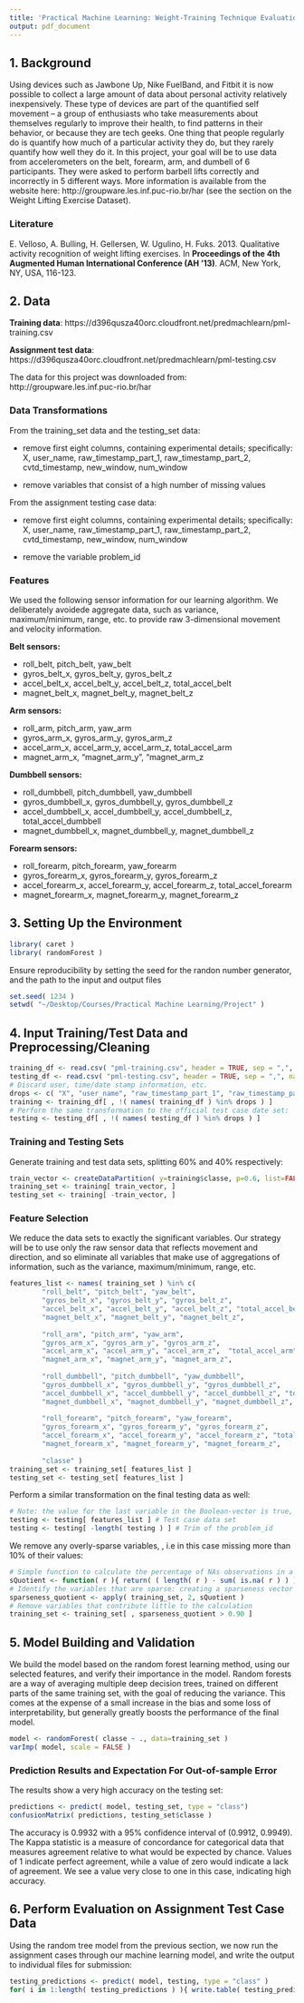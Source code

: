 ```yaml
---
title: 'Practical Machine Learning: Weight-Training Technique Evaluation'
output: pdf_document
---
```


## 1. Background

Using devices such as Jawbone Up, Nike FuelBand, and Fitbit it is now possible to collect a large amount of data about personal activity relatively inexpensively. These type of devices are part of the quantified self movement – a group of enthusiasts who take measurements about themselves regularly to improve their health, to find patterns in their behavior, or because they are tech geeks. One thing that people regularly do is quantify how much of a particular activity they do, but they rarely quantify how well they do it. In this project, your goal will be to use data from accelerometers on the belt, forearm, arm, and dumbell of 6 participants. They were asked to perform barbell lifts correctly and incorrectly in 5 different ways. More information is available from the website here: http://groupware.les.inf.puc-rio.br/har (see the section on the Weight Lifting Exercise Dataset). 

### Literature

E. Velloso, A. Bulling, H. Gellersen, W. Ugulino, H. Fuks. 2013. Qualitative activity recognition of weight lifting exercises. In __Proceedings of the 4th Augmented Human International Conference (AH '13)__. ACM, New York, NY, USA, 116-123.

## 2. Data 

**Training data**: https://d396qusza40orc.cloudfront.net/predmachlearn/pml-training.csv

**Assignment test data**: https://d396qusza40orc.cloudfront.net/predmachlearn/pml-testing.csv

The data for this project was downloaded from: http://groupware.les.inf.puc-rio.br/har

### Data Transformations

From the training_set data and the testing_set data:

* remove first eight columns, containing experimental details; specifically: X, user_name, raw_timestamp_part_1, raw_timestamp_part_2, cvtd_timestamp, new_window, num_window

* remove variables that consist of a high number of missing values

From the assignment testing case data:

* remove first eight columns, containing experimental details; specifically: X, user_name, raw_timestamp_part_1, raw_timestamp_part_2, cvtd_timestamp, new_window, num_window

* remove the variable problem_id

### Features

We used the following sensor information for our learning algorithm. We deliberately avoidede aggregate data, such as variance, maximum/minimum, range, etc. to provide raw 3-dimensional movement and velocity information.

**Belt sensors:**

* roll_belt, pitch_belt, yaw_belt
* gyros_belt_x, gyros_belt_y, gyros_belt_z
* accel_belt_x, accel_belt_y, accel_belt_z, total_accel_belt
* magnet_belt_x, magnet_belt_y, magnet_belt_z

**Arm sensors:**

* roll_arm, pitch_arm, yaw_arm
* gyros_arm_x, gyros_arm_y, gyros_arm_z
* accel_arm_x, accel_arm_y, accel_arm_z, total_accel_arm
* magnet_arm_x, "magnet_arm_y", "magnet_arm_z

**Dumbbell sensors:**

* roll_dumbbell, pitch_dumbbell, yaw_dumbbell
* gyros_dumbbell_x, gyros_dumbbell_y, gyros_dumbbell_z
* accel_dumbbell_x, accel_dumbbell_y, accel_dumbbell_z, total_accel_dumbbell
* magnet_dumbbell_x, magnet_dumbbell_y, magnet_dumbbell_z

**Forearm sensors:**

* roll_forearm, pitch_forearm, yaw_forearm
* gyros_forearm_x, gyros_forearm_y, gyros_forearm_z
* accel_forearm_x, accel_forearm_y, accel_forearm_z, total_accel_forearm
* magnet_forearm_x, magnet_forearm_y, magnet_forearm_z

## 3. Setting Up the Environment

```r
library( caret )
library( randomForest )
```
Ensure reproducibility by setting the seed for the randon number generator, and the path to the input and output files
```r
set.seed( 1234 )
setwd( "~/Desktop/Courses/Practical Machine Learning/Project" )
```

## 4. Input Training/Test Data and Preprocessing/Cleaning

```r
training_df <- read.csv( "pml-training.csv", header = TRUE, sep = ",", na.strings=c( "NA", "#DIV/0!", "" ) )
testing_df <- read.csv( "pml-testing.csv", header = TRUE, sep = ",", na.strings=c( "NA", "#DIV/0!", "" ) )
# Discard user, time/date stamp information, etc.
drops <- c( "X", "user_name", "raw_timestamp_part_1", "raw_timestamp_part_2", "cvtd_timestamp", "new_window", "num_window" )
training <- training_df[ , !( names( training_df ) %in% drops ) ]
# Perform the same transformation to the official test case date set:
testing <- testing_df[ , !( names( testing_df ) %in% drops ) ]
```

### Training and Testing Sets

Generate training and test data sets, splitting 60% and 40% respectively:
```r
train_vector <- createDataPartition( y=training$classe, p=0.6, list=FALSE )
training_set <- training[ train_vector, ]
testing_set <- training[ -train_vector, ]
```

### Feature Selection

We reduce the data sets to exactly the significant variables. Our strategy will be to use only the raw sensor data that reflects movement and direction, and so eliminate all variables that make use of aggregations of information, such as the variance, maximum/minimum, range, etc.

```r
features_list <- names( training_set ) %in% c(
        "roll_belt", "pitch_belt", "yaw_belt",
        "gyros_belt_x", "gyros_belt_y", "gyros_belt_z",
        "accel_belt_x", "accel_belt_y", "accel_belt_z", "total_accel_belt",
        "magnet_belt_x", "magnet_belt_y", "magnet_belt_z",
        
        "roll_arm", "pitch_arm", "yaw_arm",
        "gyros_arm_x", "gyros_arm_y", "gyros_arm_z",
        "accel_arm_x", "accel_arm_y", "accel_arm_z",  "total_accel_arm",
        "magnet_arm_x", "magnet_arm_y", "magnet_arm_z",
        
        "roll_dumbbell", "pitch_dumbbell", "yaw_dumbbell",
        "gyros_dumbbell_x", "gyros_dumbbell_y", "gyros_dumbbell_z",
        "accel_dumbbell_x", "accel_dumbbell_y", "accel_dumbbell_z", "total_accel_dumbbell",
        "magnet_dumbbell_x", "magnet_dumbbell_y", "magnet_dumbbell_z",
        
        "roll_forearm", "pitch_forearm", "yaw_forearm",
        "gyros_forearm_x", "gyros_forearm_y", "gyros_forearm_z",
        "accel_forearm_x", "accel_forearm_y", "accel_forearm_z", "total_accel_forearm",
        "magnet_forearm_x", "magnet_forearm_y", "magnet_forearm_z",
        
        "classe" )
training_set <- training_set[ features_list ]
testing_set <- testing_set[ features_list ]
```

Perform a similar transformation on the final testing data as well:

```r
# Note: the value for the last variable in the Boolean-vector is true, coinciding with the problem_id variable. We will remove that variable to not confuse the tree building routine.
testing <- testing[ features_list ] # Test case data set
testing <- testing[ -length( testing ) ] # Trim of the problem_id
```

We remove any overly-sparse variables, , i.e in this case missing more than 10% of their values:

```r
# Simple function to calculate the percentage of NAs observations in a row
sQuotient <- function( r ){ return( ( length( r ) - sum( is.na( r ) ) )/(length( r )) ) }
# Identify the variables that are sparse: creating a sparseness vector and map against dataset row values 
sparseness_quotient <- apply( training_set, 2, sQuotient )
# Remove variables that contribute little to the calculation
training_set <- training_set[ , sparseness_quotient > 0.90 ]
```

## 5. Model Building and Validation

We build the model based on the random forest learning method, using our selected features, and verify their importance in the  model. Random forests are a way of averaging multiple deep decision trees, trained on different parts of the same training set, with the goal of reducing the variance. This comes at the expense of a small increase in the bias and some loss of interpretability, but generally greatly boosts the performance of the final model.
```r
model <- randomForest( classe ~ ., data=training_set )
varImp( model, scale = FALSE )
```

### Prediction Results and Expectation For Out-of-sample Error

The results show a very high accuracy on the testing set:
```r
predictions <- predict( model, testing_set, type = "class")
confusionMatrix( predictions, testing_set$classe )
```

The accuracy is 0.9932 with a 95% confidence interval of (0.9912, 0.9949). The Kappa statistic is a measure of concordance for categorical data that measures agreement relative to what would be expected by chance. Values of 1 indicate perfect agreement, while a value of zero would indicate a lack of agreement. We see a value very close to one in this case, indicating high accuracy.

## 6. Perform Evaluation on Assignment Test Case Data

Using the random tree model from the previous section, we now run the assignment cases through our machine learning model, and write the output to individual files for submission:
```r
testing_predictions <- predict( model, testing, type = "class" )
for( i in 1:length( testing_predictions ) ){ write.table( testing_predictions[ i ], file=paste0( "problem_id_",i,".txt" ), quote=FALSE, row.names=FALSE, col.names=FALSE ) }
```